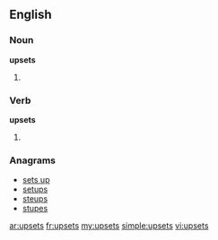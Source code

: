 ==English==

===Noun===
'''upsets'''
# {{plural of|upset}} 

===Verb===
'''upsets'''
# {{third-person singular of|upset}}

===Anagrams===
* [[sets up#English|sets up]]
* [[setups#English|setups]]
* [[steups#English|steups]]
* [[stupes#English|stupes]]

[[ar:upsets]]
[[fr:upsets]]
[[my:upsets]]
[[simple:upsets]]
[[vi:upsets]]